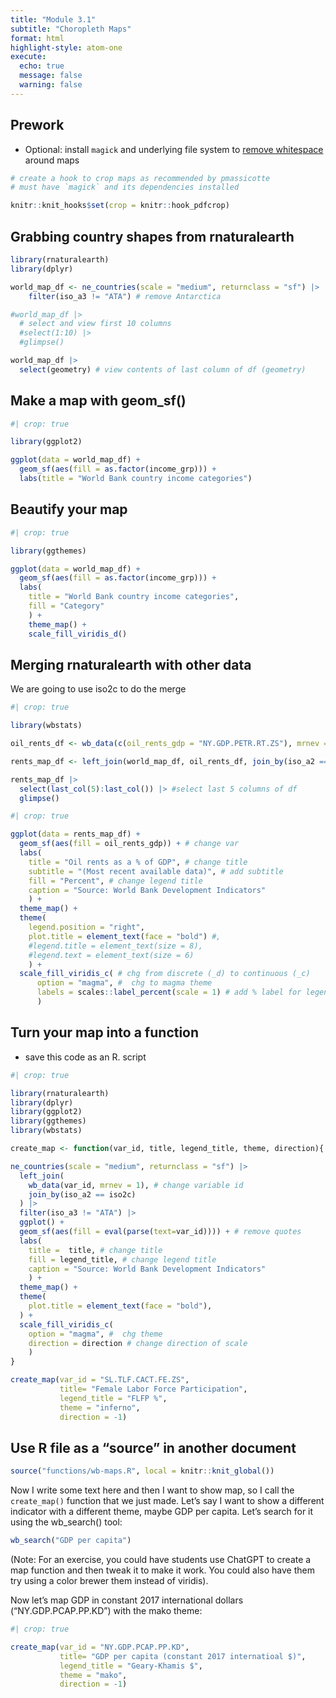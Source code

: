 ```yaml
---
title: "Module 3.1"
subtitle: "Choropleth Maps"
format: html
highlight-style: atom-one
execute:
  echo: true
  message: false
  warning: false
---
```


## Prework


- Optional: install `magick` and underlying file system to [remove whitespace](https://www.pmassicotte.com/posts/2022-08-15-removing-whitespace-around-figures-quarto/) around maps

```r
# create a hook to crop maps as recommended by pmassicotte
# must have `magick` and its dependencies installed

knitr::knit_hooks$set(crop = knitr::hook_pdfcrop)
```

## Grabbing country shapes from rnaturalearth

```r

library(rnaturalearth)
library(dplyr)

world_map_df <- ne_countries(scale = "medium", returnclass = "sf") |> 
    filter(iso_a3 != "ATA") # remove Antarctica

#world_map_df |>
  # select and view first 10 columns
  #select(1:10) |> 
  #glimpse()

world_map_df |>
  select(geometry) # view contents of last column of df (geometry)
``` 

## Make a map with geom_sf()

```r
#| crop: true 

library(ggplot2)

ggplot(data = world_map_df) +
  geom_sf(aes(fill = as.factor(income_grp))) + 
  labs(title = "World Bank country income categories")
```


## Beautify your map

```r
#| crop: true

library(ggthemes)

ggplot(data = world_map_df) +
  geom_sf(aes(fill = as.factor(income_grp))) + 
  labs(
    title = "World Bank country income categories",
    fill = "Category"
    ) +
    theme_map() + 
    scale_fill_viridis_d()
```

## Merging rnaturalearth with other data

We are going to use iso2c to do the merge

```r
#| crop: true

library(wbstats)

oil_rents_df <- wb_data(c(oil_rents_gdp = "NY.GDP.PETR.RT.ZS"), mrnev = 1) 

rents_map_df <- left_join(world_map_df, oil_rents_df, join_by(iso_a2 == iso2c))

rents_map_df |>
  select(last_col(5):last_col()) |> #select last 5 columns of df
  glimpse() 
```


```r
#| crop: true 

ggplot(data = rents_map_df) +
  geom_sf(aes(fill = oil_rents_gdp)) + # change var
  labs(
    title = "Oil rents as a % of GDP", # change title
    subtitle = "(Most recent available data)", # add subtitle
    fill = "Percent", # change legend title
    caption = "Source: World Bank Development Indicators"
    ) +
  theme_map() +
  theme(
    legend.position = "right", 
    plot.title = element_text(face = "bold") #,
    #legend.title = element_text(size = 8),
    #legend.text = element_text(size = 6)
    ) +
  scale_fill_viridis_c( # chg from discrete (_d) to continuous (_c)
      option = "magma", #  chg to magma theme
      labels = scales::label_percent(scale = 1) # add % label for legend
      ) 
```

## Turn your map into a function

- save this code as an R. script 

```r
#| crop: true

library(rnaturalearth)
library(dplyr)
library(ggplot2)
library(ggthemes)
library(wbstats)

create_map <- function(var_id, title, legend_title, theme, direction){

ne_countries(scale = "medium", returnclass = "sf") |> 
  left_join(
    wb_data(var_id, mrnev = 1), # change variable id
    join_by(iso_a2 == iso2c)
  ) |> 
  filter(iso_a3 != "ATA") |>  
  ggplot() + 
  geom_sf(aes(fill = eval(parse(text=var_id)))) + # remove quotes
  labs(
    title =  title, # change title
    fill = legend_title, # change legend title
    caption = "Source: World Bank Development Indicators"
    ) +
  theme_map() +
  theme(
    plot.title = element_text(face = "bold"),
  ) +
  scale_fill_viridis_c( 
    option = "magma", #  chg theme
    direction = direction # change direction of scale
    )
}

create_map(var_id = "SL.TLF.CACT.FE.ZS", 
           title= "Female Labor Force Participation", 
           legend_title = "FLFP %", 
           theme = "inferno", 
           direction = -1)
```


## Use R file as a "source" in another document

```r
source("functions/wb-maps.R", local = knitr::knit_global())
```

Now I write some text here and then I want to show map, so I call the `create_map()` function that we just made. Let's say I want to show a different indicator with a different theme, maybe GDP per capita. Let's search for it using the wb_search() tool: 

```r
wb_search("GDP per capita") 
```

(Note: For an exercise, you could have students use ChatGPT to create a map function and then tweak it to make it work. You could also have them try using a color brewer them instead of viridis).

Now let's map GDP in constant 2017 international dollars ("NY.GDP.PCAP.PP.KD") with the mako theme:

```r
#| crop: true 

create_map(var_id = "NY.GDP.PCAP.PP.KD", 
           title= "GDP per capita (constant 2017 internatioal $)", 
           legend_title = "Geary-Khamis $", 
           theme = "mako", 
           direction = -1)
```

